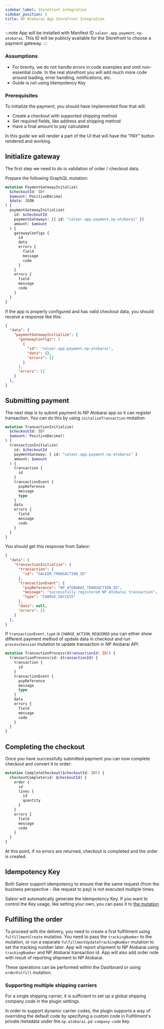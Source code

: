 ```yaml
---
sidebar_label: Storefront integration
sidebar_position: 5
title: NP Atobarai App Storefront Integration
---
```


:::note
App will be installed with Manifest ID `saleor.app.payment.np-atobarai`. This ID will be publicly available for the Storefront to choose a payment gateway.
:::

### Assumptions

- For brevity, we do not handle errors in code examples and omit non-essential code. In the real storefront you will add much more code around loading, error handling, notifications, etc.
- Guide is not using Idempotency Key

### Prerequisites

To initialize the payment, you should have implemented flow that will:
- Create a checkout with supported shipping method
- Set required fields, like address and shipping method
- Have a final amount to pay calculated

In this guide we will render a part of the UI that will have the "PAY" button rendered and working.

## Initialize gateway

The first step we need to do is validation of order / checkout data.

Prepare the following GraphQL mutation:

```graphql
mutation PaymentGatewayInitalize(
  $checkoutId: ID!
  $amount: PositiveDecimal
  $data: JSON
) {
  paymentGatewayInitialize(
    id: $checkoutId
    paymentGateways: [{ id: "saleor.app.payment.np-atobarai" }]
    amount: $amount
  ) {
    gatewayConfigs {
      id
      data
      errors {
        field
        message
        code
      }
    }
    errors {
      field
      message
      code
    }
  }
}

```

If the app is properly configured and has valid checkout data, you should receive a response like this:

```json
{
  "data": {
    "paymentGatewayInitialize": {
      "gatewayConfigs": [
        {
          "id": "saleor.app.payment.np-atobarai",
          "data": {},
          "errors": []
        }
      ],
      "errors": []
    }
  },
}
```

## Submitting payment

The next step is to submit payment to NP Atobarai app so it can register transaction. You can do this by using `initalizeTransaction` mutation:

```graphql
mutation TransactionInitialize(
  $checkoutId: ID!
  $amount: PositiveDecimal!
) {
  transactionInitialize(
    id: $checkoutId
    paymentGateway: { id: "saleor.app.payment.np-atobarai" }
    amount: $amount
  ) {
    transaction {
      id
    }
    transactionEvent {
      pspReference
      message
      type
    }
    data
    errors {
      field
      message
      code
    }
  }
}
```

You should get this response from Saleor:

```json
{
  "data": {
    "transactionInitialize": {
      "transaction": {
        "id": "SALEOR_TRANSACTION_ID"
      },
      "transactionEvent": {
        "pspReference": "NP_ATOBARAI_TRANSACTION_ID",
        "message": "Successfully registered NP Atobarai transaction",
        "type": "CHARGE_SUCCESS"
      },
      "data": null,
      "errors": []
    }
  },
}
```

If `transactionEvent.type` is `CHARGE_ACTION_REQUIRED` you can either show different payment method of update data in checkout and run `processSession` mutation to update transaction in NP Atobarai API:

```graphql
mutation TransactionProcess($transactionId: ID!) {
  transactionProcess(id: $transactionId) {
    transaction {
      id
    }
    transactionEvent {
      pspReference
      message
      type
    }
    data
    errors {
      field
      message
      code
    }
  }
}
```

## Completing the checkout

Once you have successfully submitted payment you can now complete checkout and convert it to order:

```graphql
mutation CompleteCheckout($checkoutId: ID!) {
  checkoutComplete(id: $checkoutId) {
    order {
      id
      lines {
        id
        quantity
      }
    }
    errors {
      field
      message
      code
    }
  }
}
```

At this point, if no errors are returned, checkout is completed and the order is created.

## Idempotency Key

Both Saleor support idempotency to ensure that the same request (from the business perspective - like request to pay) is not executed multiple times.

Saleor will automatically generate the Idempotency Key. If you want to control the Key usage, like setting your own, you can pass it to [the mutation](../../../../api-reference/payments/mutations/transaction-initialize)

## Fulfilling the order  

To proceed with the delivery, you need to create a first fulfillment using `fulfillmentCreate` mutation. You need to pass the `trackingNumber` to the mutation, or run a separate `fulfillmentUpdateTrackingNumber` mutation to set the tracking number later. App will report shipment to NP Atobarai using `trackingNumber` and NP Atobarai transaction id. App will also add order note with result of reporting shipment to NP Atobarai.

These operations can be performed within the Dashboard or using `orderFulfill` mutation.


### Supporting multiple shipping carriers

For a single shipping carrier, it is sufficient to set up a global shipping company code in the plugin settings.

In order to support dynamic carrier codes, the plugin supports a way of overriding the default code
by specifying a custom code in Fulfillment's private metadata under the `np-atobarai.pd-company-code` key.
